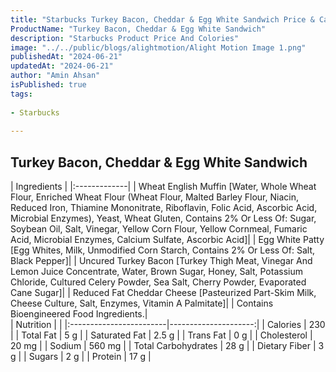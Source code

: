 ```yaml
---
title: "Starbucks Turkey Bacon, Cheddar & Egg White Sandwich Price & Calories"
ProductName: "Turkey Bacon, Cheddar & Egg White Sandwich"
description: "Starbucks Product Price And Colories"
image: "../../public/blogs/alightmotion/Alight Motion Image 1.png"
publishedAt: "2024-06-21"
updatedAt: "2024-06-21"
author: "Amin Ahsan"
isPublished: true
tags:
 
- Starbucks
      
---
```


 
## Turkey Bacon, Cheddar & Egg White Sandwich 
  
<div className="tables-container">
  <div className="table-wrapper">
    | Ingredients  |  
    |:-------------|
    | Wheat English Muffin [Water, Whole Wheat Flour, Enriched Wheat Flour (Wheat Flour, Malted Barley Flour, Niacin, Reduced Iron, Thiamine Mononitrate, Riboflavin, Folic Acid, Ascorbic Acid, Microbial Enzymes), Yeast, Wheat Gluten, Contains 2% Or Less Of: Sugar, Soybean Oil, Salt, Vinegar, Yellow Corn Flour, Yellow Cornmeal, Fumaric Acid, Microbial Enzymes, Calcium Sulfate, Ascorbic Acid]|
    | Egg White Patty [Egg Whites, Milk, Unmodified Corn Starch, Contains 2% Or Less Of: Salt, Black Pepper]|
    | Uncured Turkey Bacon [Turkey Thigh Meat, Vinegar And Lemon Juice Concentrate, Water, Brown Sugar, Honey, Salt, Potassium Chloride, Cultured Celery Powder, Sea Salt, Cherry Powder, Evaporated Cane Sugar]|
    | Reduced Fat Cheddar Cheese [Pasteurized Part-Skim Milk, Cheese Culture, Salt, Enzymes, Vitamin A Palmitate]|
    | Contains Bioengineered Food Ingredients.|
  </div>
  <div className="table-wrapper">
    | Nutrition               |                      |  
    |:------------------------|---------------------:|
    | Calories                | 230                  |
    | Total Fat               | 5 g                  |
    | Saturated Fat           | 2.5 g                |
    | Trans Fat               | 0 g                  |
    | Cholesterol             | 20 mg                |
    | Sodium                  | 560 mg               |
    | Total Carbohydrates     | 28 g                 |
    | Dietary Fiber           | 3 g                  |
    | Sugars                  | 2 g                  |
    | Protein                 | 17 g                 |
  </div>
</div>
<style jsx>{`
  .tables-container {
    display: flex;
    flex-direction: row;
    gap: 30px;
  }
  .table-wrapper {
    width: 500px; /* Adjust as needed */
  }
  @media (max-width: 768px) {
    .tables-container {
      flex-direction: column;
      gap: 0px; /* Adjust as needed */
    }
    .table-wrapper {
      width: 100%; /* Adjust as needed */
    }
  }
`}</style>

